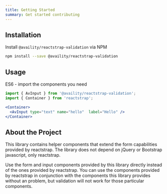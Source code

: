 ```yaml
---
title: Getting Started
summary: Get started contributing
---
```


## Installation

Install `@availity/reactstrap-validation` via NPM

```bash
npm install --save @availity/reactstrap-validation
```

## Usage

ES6 - import the components you need

```jsx live=true viewCode=true
import { AvInput } from '@availity/reactstrap-validation';
import { Container } from 'reactstrap';

<Container>
  <AvInput type="text" name="hello"  label="Hello" />
</Container>
```

## About the Project

This library contains helper components that extend the form capabilities provided by reactstrap. The library does not depend on jQuery or Bootstrap javascript, only reactstrap.

Use the form and input components provided by this library directly instead of the ones provided by reactstrap. You can use the components provided by reactstrap in conjunction with the components this library provides without an problem, but validation will not work for those particular components.
